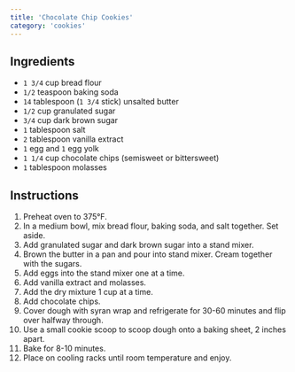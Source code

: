 ```yaml
---
title: 'Chocolate Chip Cookies'
category: 'cookies'
---
```


## Ingredients

- `1 3/4` cup bread flour
- `1/2` teaspoon baking soda
- `14` tablespoon (`1 3/4` stick) unsalted butter
- `1/2` cup granulated sugar
- `3/4` cup dark brown sugar
- `1` tablespoon salt
- `2` tablespoon vanilla extract
- `1` egg and `1` egg yolk
- `1 1/4` cup chocolate chips (semisweet or bittersweet)
- `1` tablespoon molasses

## Instructions

1. Preheat oven to 375°F.
2. In a medium bowl, mix bread flour, baking soda, and salt together. Set aside.
3. Add granulated sugar and dark brown sugar into a stand mixer.
4. Brown the butter in a pan and pour into stand mixer. Cream together with the sugars.
5. Add eggs into the stand mixer one at a time.
6. Add vanilla extract and molasses.
7. Add the dry mixture 1 cup at a time.
8. Add chocolate chips.
9. Cover dough with syran wrap and refrigerate for 30-60 minutes and flip over halfway through.
10. Use a small cookie scoop to scoop dough onto a baking sheet, 2 inches apart.
11. Bake for 8-10 minutes.
12. Place on cooling racks until room temperature and enjoy.
